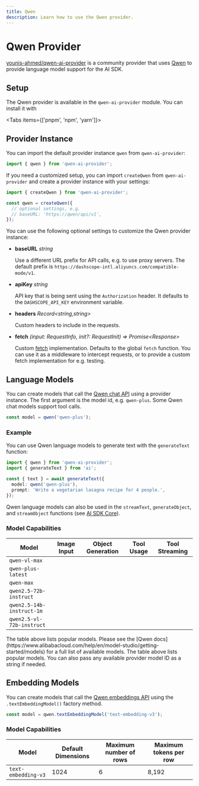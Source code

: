 ```yaml
---
title: Qwen
description: Learn how to use the Qwen provider.
---
```


# Qwen Provider

[younis-ahmed/qwen-ai-provider](https://github.com/younis-ahmed/qwen-ai-provider) is a community provider that uses [Qwen](https://www.alibabacloud.com/en/solutions/generative-ai/qwen) to provide language model support for the AI SDK.

## Setup

The Qwen provider is available in the `qwen-ai-provider` module. You can install it with

<Tabs items={['pnpm', 'npm', 'yarn']}>
  <Tab>
    <Snippet text="pnpm add qwen-ai-provider" dark />
  </Tab>
  <Tab>
    <Snippet text="npm install qwen-ai-provider" dark />
  </Tab>
  <Tab>
    <Snippet text="yarn add qwen-ai-provider" dark />
  </Tab>
</Tabs>

## Provider Instance

You can import the default provider instance `qwen` from `qwen-ai-provider`:

```ts
import { qwen } from 'qwen-ai-provider';
```

If you need a customized setup, you can import `createQwen` from `qwen-ai-provider` and create a provider instance with your settings:

```ts
import { createQwen } from 'qwen-ai-provider';

const qwen = createQwen({
  // optional settings, e.g.
  // baseURL: 'https://qwen/api/v1',
});
```

You can use the following optional settings to customize the Qwen provider instance:

- **baseURL** _string_

  Use a different URL prefix for API calls, e.g. to use proxy servers.
  The default prefix is `https://dashscope-intl.aliyuncs.com/compatible-mode/v1`.

- **apiKey** _string_

  API key that is being sent using the `Authorization` header.
  It defaults to the `DASHSCOPE_API_KEY` environment variable.

- **headers** _Record&lt;string,string&gt;_

  Custom headers to include in the requests.

- **fetch** _(input: RequestInfo, init?: RequestInit) => Promise&lt;Response&gt;_

  Custom [fetch](https://developer.mozilla.org/en-US/docs/Web/API/fetch) implementation.
  Defaults to the global `fetch` function.
  You can use it as a middleware to intercept requests,
  or to provide a custom fetch implementation for e.g. testing.

## Language Models

You can create models that call the [Qwen chat API](https://www.alibabacloud.com/help/en/model-studio/developer-reference/use-qwen-by-calling-api) using a provider instance.
The first argument is the model id, e.g. `qwen-plus`.
Some Qwen chat models support tool calls.

```ts
const model = qwen('qwen-plus');
```

### Example

You can use Qwen language models to generate text with the `generateText` function:

```ts
import { qwen } from 'qwen-ai-provider';
import { generateText } from 'ai';

const { text } = await generateText({
  model: qwen('qwen-plus'),
  prompt: 'Write a vegetarian lasagna recipe for 4 people.',
});
```

Qwen language models can also be used in the `streamText`, `generateObject`, and `streamObject` functions
(see [AI SDK Core](/docs/ai-sdk-core)).

### Model Capabilities

| Model                     | Image Input         | Object Generation   | Tool Usage          | Tool Streaming      |
| ------------------------- | ------------------- | ------------------- | ------------------- | ------------------- |
| `qwen-vl-max`             | <Check size={18} /> | <Check size={18} /> | <Check size={18} /> | <Check size={18} /> |
| `qwen-plus-latest`        | <Cross size={18} /> | <Check size={18} /> | <Check size={18} /> | <Check size={18} /> |
| `qwen-max`                | <Cross size={18} /> | <Check size={18} /> | <Check size={18} /> | <Check size={18} /> |
| `qwen2.5-72b-instruct`    | <Cross size={18} /> | <Check size={18} /> | <Check size={18} /> | <Check size={18} /> |
| `qwen2.5-14b-instruct-1m` | <Cross size={18} /> | <Check size={18} /> | <Check size={18} /> | <Check size={18} /> |
| `qwen2.5-vl-72b-instruct` | <Check size={18} /> | <Check size={18} /> | <Check size={18} /> | <Check size={18} /> |

<Note>
  The table above lists popular models. Please see the [Qwen
  docs](https://www.alibabacloud.com/help/en/model-studio/getting-started/models)
  for a full list of available models. The table above lists popular models. You
  can also pass any available provider model ID as a string if needed.
</Note>

## Embedding Models

You can create models that call the [Qwen embeddings API](https://www.alibabacloud.com/help/en/model-studio/getting-started/models#cff6607866tsg)
using the `.textEmbeddingModel()` factory method.

```ts
const model = qwen.textEmbeddingModel('text-embedding-v3');
```

### Model Capabilities

| Model               | Default Dimensions | Maximum number of rows | Maximum tokens per row |
| ------------------- | ------------------ | ---------------------- | ---------------------- |
| `text-embedding-v3` | 1024               | 6                      | 8,192                  |
